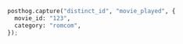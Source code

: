 ```python
posthog.capture("distinct_id", "movie_played", {
  movie_id: "123",
  category: "romcom",
});
```
